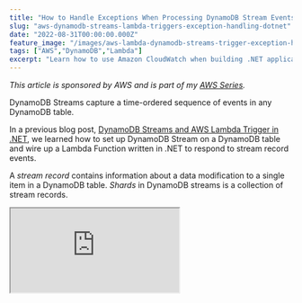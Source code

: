 ```yaml
---
title: "How to Handle Exceptions When Processing DynamoDB Stream Events in .NET Lambda Function"
slug: "aws-dynamodb-streams-lambda-triggers-exception-handling-dotnet"
date: "2022-08-31T00:00:00.000Z"
feature_image: "/images/aws-lambda-dynamodb-streams-trigger-exception-handling-dotnet.jpg"
tags: ["AWS","DynamoDB","Lambda"]
excerpt: "Learn how to use Amazon CloudWatch when building .NET applications. We will learn how to write logs into CloudWatch, filter the logs, some good practices when logging, learn about Log Analytics, and see how we can filter and view logs across multiple applications."
---
```


_This article is sponsored by AWS and is part of my [AWS Series](/blog/tag/aws/)._

DynamoDB Streams capture a time-ordered sequence of events in any DynamoDB table.

In a previous blog post, [DynamoDB Streams and AWS Lambda Trigger in .NET](/posts/aws-dynamodb-streams-lambda-triggers-dotnet/), we learned how to set up DynamoDB Stream on a DynamoDB table and wire up a Lambda Function written in .NET to respond to stream record events.

A _stream record_ contains information about a data modification to a single item in a DynamoDB table. _Shards_ in DynamoDB streams is a collection of stream records.

<div>
    <iframe src="https://www.youtube.com/embed/4YzuN4MAFiQ" />
</div>

When enabling Streams, DynamoDB creates at least one Shard per partition in the DynamoDB table. When a Lambda function is used to process the events in the DynamoDB Stream, one instance of the Lambda Function is invoked per Shard in the Stream.

[![DynamoDB creates one Shard per partition key in the DynamoDB table.](/images/dynamodb-stream-per-partition.jpg)](https://aws.amazon.com/blogs/database/how-to-perform-ordered-data-replication-between-applications-by-using-amazon-dynamodb-streams/)

As long as the .NET Lambda Function processes the records as expected, there will be a continuous stream of events records coming to the function as we make changes to the data in the DynamoDB Table.

However, if there are exceptions when processing Stream events, any further changes to the table item start queuing up in the Stream. Any new updates to items in the DynamoDB table will be delivered to the Lambda Function only after the record that threw the exception is successfully processed.

> _If there are exceptions when processing Stream events, any further changes to the table item start queuing up in the Stream._

You will see slight behavior differences based on the number of partitions on the DynamoDB table and the number of concurrent Lambda functions configured for processing from the DynamoDB stream.

Simulating Exception in .NET Lambda Function
--------------------------------------------

To test the above configurations, let’s simulate an exception in our .NET Lambda Function.

Below I have modified the Lambda Function [from our previous blog post](/posts/aws-dynamodb-streams-lambda-triggers-dotnet/), which listens to changes in my User table, to check if the user’s Name property contains the word ‘Error’. And if it does, I throw an exception.

```csharp
foreach (var record in dynamoEvent.Records)
{
    ...
    if (user?.Name?.Contains("Error") ?? false)
    {
        context.Logger.LogInformation("User container Error");
        throw new Exception("User contains error");
    }
   ...
}
```

This is just for demonstration purposes. In real-world functions, the exceptions can happen because of unhandled null exceptions, external dependencies that your Lambda Function might be using etc.

Dead Letter Queue For DynamoDB Streams
--------------------------------------

Queuing up new stream records when an exception occurs is not a great experience when building applications. Exceptions might happen for various reasons, and the associated fix will differ.

So when designing integration with DynamoDB Streams, we need to make sure that record processing does not get blocked on exceptions.

The AWS Lambda DynamoDB Trigger provides a few Additional Settings that can be used to control this default behavior.

By setting the ‘_On-failure destination_’  to an Amazon SQS Queue or SNS Topic, we can move error records from the stream to the queue for later processing. This acts like a [Dead Letter Queue (DLQ).](https://en.wikipedia.org/wiki/Dead_letter_queue)

![Additional setting on Lambda DynamoDB Trigger to control what happens to records that fail to process. It allows to set an SQS or SNS to move the error messages to and also set the max retry count and age of the record to keep.](/images/dynamodb-streams-dotnet-lambda-trigger-exception-configuration.jpg)

The two settings that go in hand when setting the on-failure destination are:

*   **Retry Attempts →** Maximum number of retries when Lambda returns an error
*   **Maximum age of record →** Max time/age of a record until it is sent to Function.

By default, both these values are set to -1, which means there is no limit. This is what causes the errored record to be retried until it succeeds of the max-age reaches (which is 7 days).

When Lambda discards records that are old (over the max age) or has reached the max retry limit, it sends these records to the configured SNS/SQS.

### Handling Exception Stream Records

With the updating settings on the Lambda Trigger configuration, update a record in the User table with the name containing the word Error. Also, update a few other records to trigger a few other stream records.

You will notice that the Lambda Function was invoked twice with the record with the word Error. Since the message will not be processed (regardless of the number of retries), it will be moved to the configured SQS queue. You can fix the code or do the needful to fix the error record and move them out of the queue.

<div>
    <iframe src="https://www.youtube.com/embed/U7PvdYlvA-8" />
</div>

For real-world scenarios, if the error in processing the Stream record is transient, it might succeed in the retry and will unblock the stream. However, if the errors are not transient, they will be moved to the SNS/SQS without blocking the Stream from further processing.

Your action for the messages in the queue depends on your application, the error message, and the business logic associated with the record processing.

Messages in the SNS/SQS can be monitored and processed separately without having to block the other updates in the DynamoDB stream. Once the error record is moved to the DLQ, the Stream records' processing continues as usual.

[

Amazon SNS For the .NET Developer: Getting Started Quick and Easy

Learn how to get started with Amazon SNS and use it from a .NET application. We will learn about Topics, sending messages to topics, and using Subscriptions to receive messages. We will also learn about Filters, how to use them, and error handling with SNS.

![](/images/favicon.ico)Rahul NathRahul Pulikkot Nath

![](/images/amazon-sns.jpg)

](/posts/amazon-sns)

Stream Event Integration Patterns
---------------------------------

Depending on the kind of processing and number of activities you want to trigger based on Stream Records, you can choose different integration patterns.

If the actions to perform on Stream Record changes are minimal, you can handle it in the Lambda Function, as shown before.

If there are multiple independent operations that you need to perform on Stream Record events, it’s better to introduce an SNS Topic in the middle and offload the independent operations.

![DynamoDB Streams handling stream events using SNS fanout pattern to handle multiple independent subscribers for the same event.](/images/dynamodb-stream-sns-fanout.jpg)

Keeping the original Lambda function to have minimal responsibility of publishing the event to SNS also reduces the chances of exceptions. All independent operations can be different subscribers on the SNS or handled off to separate SQS queues.

If the order of processing is essential, you can check out various other integration patterns detailed in this article, [How to perform ordered data replication between applications by using Amazon DynamoDB Streams](https://aws.amazon.com/blogs/database/how-to-perform-ordered-data-replication-between-applications-by-using-amazon-dynamodb-streams/).

I hope this helps you to understand how to handle exceptions when integrating with DynamoDB Stream events.